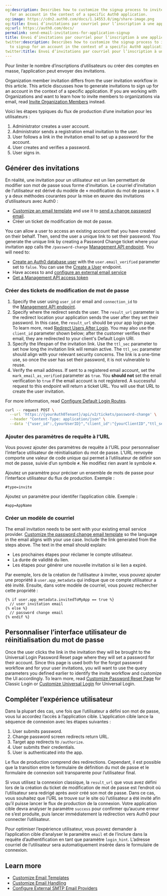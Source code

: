 ```yaml
---
og:description: Describes how to customize the signup process to invite users to signup
  for an account in the context of a specific Auth0 application.
og:image: https://cdn2.auth0.com/docs/1.14553.0/img/share-image.png
og:title: Envoi d’invitations par courriel pour l’inscription à une application
og:url: https://auth0.com/docs/
permalink: send-email-invitations-for-application-signup
title: Envoi d’invitations par courriel pour l’inscription à une application
twitter:description: Describes how to customize the signup process to invite users
  to signup for an account in the context of a specific Auth0 application.
twitter:title: Envoi d’invitations par courriel pour l’inscription à une application
---
```


Pour limiter le nombre d’inscriptions d’utilisateurs ou créer des comptes en masse, l’application peut envoyer des invitations.

<Warning>

Organization member invitation differs from the user invitation workflow in this article. This article discusses how to generate invitations to sign up for an account in the context of a specific application. If you are working with Organizations and want to learn how to invite members to organizations via email, read [Invite Organization Members](/docs/manage-users/organizations/configure-organizations/invite-members) instead.

</Warning>

Voici les étapes typiques du flux de production d’une invitation pour les utilisateurs :

1. Administrator creates a user account.
2. Administrator sends a registration email invitation to the user.
3. User follows a link in the invitation email to set up a password for the account.
4. User creates and verifies a password.
5. User signs in.

## Générer des invitations

En réalité, une invitation pour un utilisateur est un lien permettant de modifier son mot de passe sous forme d’invitation. Le courriel d’invitation de l’utilisateur est dérivé du modèle de « modification du mot de passe ». Il y a deux méthodes courantes pour la mise en œuvre des invitations d’utilisateurs avec Auth0 :

* [Customize an email template](/docs/customize/email/email-templates) and use it to [send a change password email](/docs/customize/email/manage-email-flow).
* Créer un ticket de modification de mot de passe.

You can allow a user to access an existing account that you have created on their behalf. Then, send the user a unique link to set their password. You generate the unique link by creating a Password Change ticket where your invitation app calls the `/password-change` [Management API endpoint](https://auth0.com/docs/api/management/v2/#!/Tickets/post_password_change). You will need to:

* [Create an Auth0 database user](/docs/authenticate/database-connections) with the `user.email_verified` parameter set to `false`. You can use the [Create a User](https://auth0.com/docs/api/management/v2/#!/Users/post_users) endpoint.
* Have access to and [configure an external email service](/docs/customize/email/smtp-email-providers)
* [Get a Management API access token](/docs/secure/tokens/access-tokens/management-api-access-tokens/get-management-api-access-tokens-for-testing)

### Créer des tickets de modification de mot de passe

1. Specify the user using `user_id` or email and `connection_id` to the [Management API endpoint](https://auth0.com/docs/api/management/v2#!/Tickets/post_password_change).
2. Specify where the redirect sends the user. The `result_url` parameter is the redirect location your application sends the user after they set their password. In this case, the `result_url` should be your app login page. To learn more, read [Redirect Users After Login](/docs/authenticate/login/redirect-users-after-login). You may also use the `client_id` parameter shown below; after the customer verifies their email, they are redirected to your client's Default Login URI.
3. Specify the lifespan of the invitation link. Use the `ttl_sec` parameter to set how long the invitation link will remain active. The `ttl_sec` parameter should align with your relevant security concerns. The link is a one-time use, so once the user has set their password, it is not vulnerable to reuse.
4. Verify the email address. If sent to a registered email account, set the `mark_email_as_verified` parameter as `true`. You **should not** set the email verification to `true` if the email account is not registered. A successful request to this endpoint will return a ticket URL. You will use that URL to create the user invitation.

For more information, read [Configure Default Login Routes](/docs/authenticate/login/auth0-universal-login/configure-default-login-routes).

```bash lines
curl -- request POST \
  --url 'https://{yourAuth0Tenant}/api/v2/tickets/password-change' \
  --header "Content-Type: application/json" \
  --data '{"user_id":,{yourUserID}","client_id":"{yourClientID","ttl_sec":0,"mark_email_as_verified":true,"includeEmailInRedirect":false}'
```






### Ajouter des paramètres de requête à l’URL

Vous pouvez ajouter des paramètres de requête à l’URL pour personnaliser l’interface utilisateur de réinitialisation du mot de passe. L’URL renvoyée comporte une valeur de code unique qui permet à l’utilisateur de définir son mot de passe, suivie d’un symbole `#`. Ne modifiez rien avant le symbole `#`.

Ajoutez un paramètre pour préciser un ensemble de mots de passe pour l’interface utilisateur du flux de production. Exemple :

```http lines
#type=invite
```






Ajoutez un paramètre pour identifer l’application cible. Exemple :

```http lines
#app=AppName
```






### Créer un modèle de courriel

The email invitation needs to be sent with your existing email service provider. [Customize the password change email template](/docs/customize/email/email-templates) so the language in the email aligns with your use case. Include the link generated from the steps above. The text in the email should explain:

* Les prochaines étapes pour réclamer le compte utilisateur.
* La durée de validité du lien.
* Les étapes pour générer une nouvelle invitation si le lien a expiré.

Par exemple, lors de la création de l’utilisateur à inviter, vous pouvez ajouter une propriété à `user.app_metadata` qui indique que ce compte utilisateur a été invité. Ensuite, dans votre modèle de courriel, vous pouvez rechercher cette propriété :

```liquid lines
{% if user.app_metadata.invitedToMyApp == true %}
  // user invitation email
{% else %}
  // password change email
{% endif %}
```






## Personnaliser l’interface utilisateur de réinitialisation du mot de passe

Once the user clicks the link in the invitation they will be brought to the <Tooltip tip="Universal Login: Your application redirects to Universal Login, hosted on Auth0's Authorization Server, to verify a user's identity." cta="View Glossary" href="/docs/glossary?term=Universal+Login">Universal Login</Tooltip> Password Reset page where they will set a password for their account. Since this page is used both for the forgot password workflow and for your user invitations, you will want to use the query parameters you defined earlier to identify the invite workflow and customize the UI accordingly. To learn more, read [Customize Password Reset Page](/docs/customize/login-pages/classic-login/customize-password-reset-page) for Classic Login or [Customize Universal Login](/docs/customize/login-pages/universal-login) for Universal Login.

## Compléter l’expérience utilisateur

Dans la plupart des cas, une fois que l’utilisateur a défini son mot de passe, vous lui accordez l’accès à l’application cible. L’application cible lance la séquence de connexion avec les étapes suivantes :

1. User submits password.
2. Change password screen redirects return URL.
3. Target app redirects to `/authorize`.
4. User submits their credentials.
5. User is authenticated into the app.

Le flux de production comprend des redirections. Cependant, il est possible que la transition entre le formulaire de définition du mot de passe et le formulaire de connexion soit transparente pour l’utilisateur final.

Si vous utilisez la connexion classique, la `result_url` que vous avez défini lors de la création du ticket de modification de mot de passe est l’endroit où l’utilisateur sera redirigé après avoir créé son mot de passe. Dans ce cas, vous souhaitez que l’URL se trouve sur le site où l’utilisateur a été invité afin qu’il puisse lancer le flux de production de la connexion. Votre application cible devra analyser le paramètre `success` pour confirmer qu’aucune erreur ne s’est produite, puis lancer immédiatement la redirection vers Auth0 pour connecter l’utilisateur.

Pour optimiser l’expérience utilisateur, vous pouvez demander à l’application cible d’analyser le paramètre `email` et de l’inclure dans la requête d’authentification en tant que paramètre `login_hint`. L’adresse courriel de l’utilisateur sera automatiquement insérée dans le formulaire de connexion.

## Learn more

* [Customize Email Templates](/docs/customize/email/email-templates)
* [Customize Email Handling](/docs/customize/email/manage-email-flow)
* [Configure External SMTP Email Providers](/docs/customize/email/smtp-email-providers)